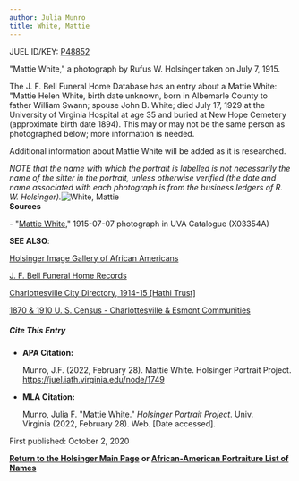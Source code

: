 ```yaml
---
author: Julia Munro
title: White, Mattie
---
```

JUEL ID/KEY: [P48852](http://juel.iath.virginia.edu/public_person?person=48852 "P48852")

"Mattie White," a photograph by Rufus W. Holsinger taken on July 7, 1915. 

The J. F. Bell Funeral Home Database has an entry about a Mattie White: "Mattie Helen White, birth date unknown, born in Albemarle County to father William Swann; spouse John B. White; died July 17, 1929 at the University of Virginia Hospital at age 35 and buried at New Hope Cemetery (approximate birth date 1894). This may or may not be the same person as photographed below; more information is needed.

Additional information about Mattie White will be added as it is researched.

_NOTE that the name with which the portrait is labelled is not necessarily the name of the sitter in the portrait, unless otherwise verified (the date and name associated with each photograph is from the business ledgers of R. W. Holsinger)._![White, Mattie](https://iiif.lib.virginia.edu/iiif/uva-lib:1043440/full/778,561/0/default.jpg "White, Mattie")   
**Sources**

\- "[Mattie White](https://search.lib.virginia.edu/sources/images/items/uva-lib:1043440 "White, Mattie")," 1915-07-07 photograph in UVA Catalogue (X03354A) 

**SEE ALSO**:

[Holsinger Image Gallery of African Americans](http://rwholsingerphotos.org/images.php "Holsinger Image Gallery of African Americans")

[J. F. Bell Funeral Home Records](http://www2.vcdh.virginia.edu/afam/raceandplace/perl_scripts/funeral_search.html "J. F. Bell Funeral Home Database")

[Charlottesville City Directory, 1914-15 \[Hathi Trust\]](https://catalog.hathitrust.org/Record/101954103 "Charlottesville City Directory, 1914-15") 

[1870 & 1910 U. S. Census - Charlottesville & Esmont Communities](http://www2.vcdh.virginia.edu/afam/raceandplace/census/search_both.html "1870 & 1910 U. S. Census: Charlottesville and Esmont Communities")

##### **Cite This Entry**

*   **APA Citation:**
    
    Munro, J.F. (2022, February 28). Mattie White. Holsinger Portrait Project. https://juel.iath.virginia.edu/node/1749
    
*   **MLA Citation:**
    
    Munro, Julia F. "Mattie White." _Holsinger Portrait Project_. Univ. Virginia (2022, February 28). Web. \[Date accessed\].
    

First published: October 2, 2020

[**Return to the Holsinger Main Page**](http://juel.iath.virginia.edu/node/980) **or [African-American Portraiture List of Names](http://juel.iath.virginia.edu/node/996)**
